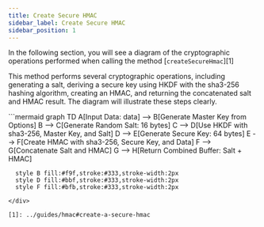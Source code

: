 ```yaml
---
title: Create Secure HMAC
sidebar_label: Create Secure HMAC
sidebar_position: 1
---
```


In the following section, you will see a diagram of the cryptographic operations performed when calling the method [`createSecureHmac`][1]

This method performs several cryptographic operations, including generating a salt,
deriving a secure key using HKDF with the sha3-256 hashing algorithm, creating an HMAC,
and returning the concatenated salt and HMAC result. The diagram will illustrate these steps clearly.

<div style={{ textAlign: 'center' }}>
  ```mermaid
  graph TD
      A[Input Data: data] --> B[Generate Master Key from Options]
      B --> C[Generate Random Salt: 16 bytes]
      C --> D[Use HKDF with sha3-256, Master Key, and Salt]
      D --> E[Generate Secure Key: 64 bytes]
      E --> F[Create HMAC with sha3-256, Secure Key, and Data]
      F --> G[Concatenate Salt and HMAC]
      G --> H[Return Combined Buffer: Salt + HMAC]

      style B fill:#f9f,stroke:#333,stroke-width:2px
      style D fill:#bbf,stroke:#333,stroke-width:2px
      style F fill:#bfb,stroke:#333,stroke-width:2px
  ```
</div>

[1]: ../guides/hmac#create-a-secure-hmac
